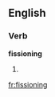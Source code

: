==English==

===Verb===
'''fissioning'''

# {{present participle of|[[fission]]}}

[[fr:fissioning]]